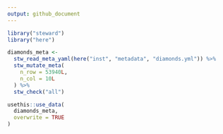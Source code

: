 ```yaml
---
output: github_document
---
```


```r
library("steward")
library("here")
```

```r
diamonds_meta <- 
  stw_read_meta_yaml(here("inst", "metadata", "diamonds.yml")) %>%
  stw_mutate_meta(
    n_row = 53940L,
    n_col = 10L    
  ) %>%
  stw_check("all")
```

```r
usethis::use_data(
  diamonds_meta, 
  overwrite = TRUE
)
```
